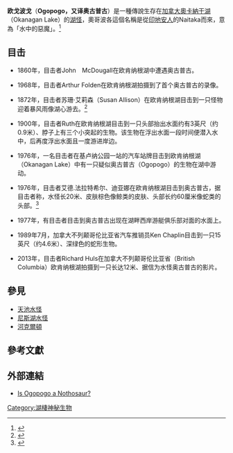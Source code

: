 {{Expand|time=2017-03-30T10:24:14+00:00}}
'''欧戈波戈'''（'''Ogopogo，又译奥古普古'''）是一種傳說生存在[[加拿大|加拿大]][[奧卡納干湖|奧卡納干湖]]（Okanagan Lake）的[[湖怪_(神秘动物学)|湖怪]]，奧哥波各這個名稱是從[[印地安人|印地安人]]的Naitaka而來，意為「水中的惡魔」。<ref>{{Cite web|url=https://en.wikipedia.org/wiki/Ogopogo|title=Ogopogo|accessdate=2017|author=|date=|publisher=维基百科|archive-date=2021-03-26|archive-url=https://web.archive.org/web/20210326220616/https://en.wikipedia.org/wiki/Ogopogo|dead-url=no}}</ref>

== 目击 ==
*1860年，目击者John　McDougall在欧肯纳根湖中遭遇奥古普古。

*1968年，目击者Arthur Folden在欧肯纳根湖拍摄到了首个奥古普古的录像。

*1872年，目击者苏珊·艾莉森（Susan Allison）在欧肯纳根湖目击到一只怪物迎着暴风雨像湖心游去。<ref>{{Cite web|url=http://www.ogopogoquest.com/old/sightings.html|title=THE LEGEND HUNTERS - THE SEARCH CONTINUES|accessdate=2017|author=|date=|publisher=|deadurl=yes|archiveurl=https://web.archive.org/web/20170801081432/http://www.ogopogoquest.com/old/sightings.html|archivedate=2017年8月1日|df=}}</ref>

*1900年，目击者Ruth在欧肯纳根湖目击到一只头部抬出水面约有3英尺（约0.9米）、脖子上有三个小突起的生物。该生物在浮出水面一段时间便潜入水中，后再度浮出水面且一度游进岸边。

*1976年，一名目击者在基卢纳公园一站的汽车站牌目击到欧肯纳根湖（Okanagan Lake）中有一只疑似奥古普古（Ogopogo）的生物在湖中游动。

*1976年，目击者艾德.法拉特希尔、迪亚娜在欧肯纳根湖目击到奥古普古，据目击者称，水怪长20米、皮肤棕色像鲸类的皮肤、头部长约60厘米像蛇类的头部。<ref>{{Cite web|url=http://www.strangemag.com/ogopogo.html|title=NESSIE and Other Lake Monsters|accessdate=2017|author=Mark Chorvinsky|date=|publisher=|archive-date=2021-01-26|archive-url=https://web.archive.org/web/20210126090131/http://www.strangemag.com/ogopogo.html|dead-url=no}}</ref>

*1977年，有目击者目击到奥古普古出现在湖畔西岸游艇俱乐部对面的水面上。

*1989年7月，加拿大不列颠哥伦比亚省汽车推销员Ken Chaplin目击到一只15英尺（约4.6米）、深绿色的蛇形生物。

*2013年，目击者Richard Huls在加拿大不列颠哥伦比亚省（British Columbia）欧肯纳根湖拍摄到一只长达12米、据信为水怪奥古普古的影片。

== 參見 ==
*[[天池水怪|天池水怪]]
*[[尼斯湖水怪|尼斯湖水怪]]
*[[河克爾頓|河克爾頓]]

== 參考文獻 ==
{{Reflist}}

==外部連結==
* [https://web.archive.org/web/20080704105415/http://www.lakedragons.livingdinos.com/ogopogo.html Is Ogopogo a Nothosaur?]

{{coord|49|32|50|N|119|35|44|W|type:landmark_region:CA-BC|display=title}}
{{神秘动物学}}
[[Category:湖棲神秘生物|Category:湖棲神秘生物]]